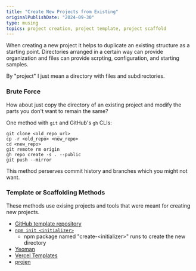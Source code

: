 ```yaml
---
title: "Create New Projects from Existing"
originalPublishDate: "2024-09-30"
type: musing
topics: project creation, project template, project scaffold
---
```


When creating a new project it helps to duplicate an existing structure as a starting point. Directories arranged in a certain way can provide organization and files can provide scrpting, configuration, and starting samples.

By "project" I just mean a directory with files and subdirectories.

### Brute Force

How about just copy the directory of an existing project and modify the parts you don't want to remain the same?

One method with `git` and GitHub's `gh` CLIs:
```
git clone <old_repo_url>
cp -r <old_repo> <new_repo>
cd <new_repo>
git remote rm origin
gh repo create -s . --public
git push --mirror
```

This method perserves commit history and branches which you might not want.

### Template or Scaffolding Methods

These methods use exising projects and tools that were meant for creating new projects.

- [GitHub template repository](https://docs.github.com/en/repositories/creating-and-managing-repositories/creating-a-template-repository)
- [`npm init <initializer>`](https://docs.npmjs.com/cli/v10/commands/npm-inithttps://docs.npmjs.com/cli/v10/commands/npm-init)
  - npm package named "create-\<initializer\>" runs to create the new directory
- [Yeoman](https://yeoman.io/)
- [Vercel Templates](https://vercel.com/templates)
- [projen](https://projen.io/)
